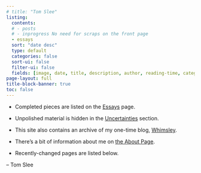 ```yaml
---
# title: "Tom Slee"
listing:
  contents: 
  # - posts
  # - inprogress No need for scraps on the front page
  - essays
  sort: "date desc"
  type: default
  categories: false
  sort-ui: false
  filter-ui: false
  fields: [image, date, title, description, author, reading-time, categories]
page-layout: full
title-block-banner: true
toc: false
---
```


-   Completed pieces are listed on the [Essays](essays.qmd) page.

-   Unpolished material is hidden in the [Uncertainties](inprogress.qmd) section.

-   This site also contains an archive of my one-time blog, [Whimsley](blog.qmd).

-   There's a bit of information about me on [the About Page](about.qmd).

-   Recently-changed pages are listed below.

-- Tom Slee
